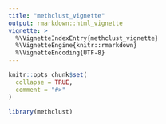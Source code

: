 ```yaml
---
title: "methclust_vignette"
output: rmarkdown::html_vignette
vignette: >
  %\VignetteIndexEntry{methclust_vignette}
  %\VignetteEngine{knitr::rmarkdown}
  %\VignetteEncoding{UTF-8}
---
```


```r
knitr::opts_chunk$set(
  collapse = TRUE,
  comment = "#>"
)
```

```r
library(methclust)
```
